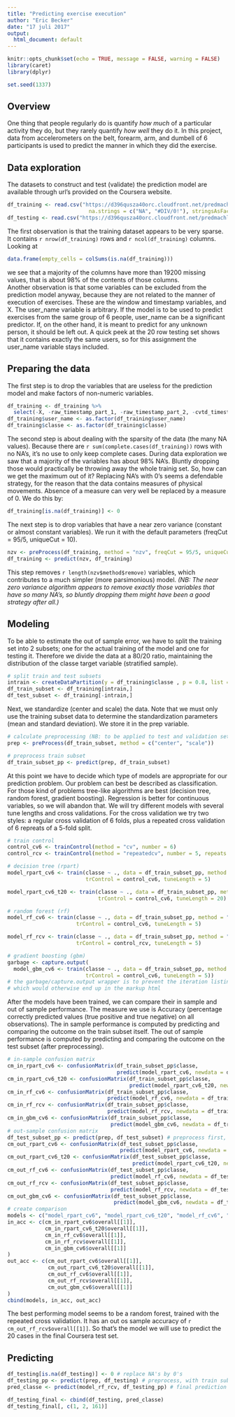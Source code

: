 ```yaml
---
title: "Predicting exercise execution"
author: "Eric Becker"
date: "17 juli 2017"
output:
  html_document: default
---
```


```r
knitr::opts_chunk$set(echo = TRUE, message = FALSE, warning = FALSE)
library(caret)
library(dplyr)

set.seed(1337)
```

## Overview
One thing that people regularly do is quantify *how much* of a particular activity they do, but they rarely quantify *how well* they do it. In this project, data from accelerometers on the belt, forearm, arm, and dumbell of 6 participants is used to predict the manner in which they did the exercise.

## Data exploration
The datasets to construct and test (validate) the prediction model are available through url's provided on the Coursera website.  
```r
df_training <- read.csv("https://d396qusza40orc.cloudfront.net/predmachlearn/pml-training.csv", 
                          na.strings = c("NA", "#DIV/0!"), stringsAsFactors = FALSE)
df_testing <- read.csv("https://d396qusza40orc.cloudfront.net/predmachlearn/pml-testing.csv")

```
The first observation is that the training dataset appears to be very sparse. It contains `r nrow(df_training)` rows and `r ncol(df_training)` columns. Looking at  

```r
data.frame(empty_cells = colSums(is.na(df_training)))
```

we see that a majority of the columns have more than 19200 missing values, that is about 98% of the contents of those columns.  
Another observation is that some variables can be excluded from the prediction model anyway, because they are not related to the manner of execution of exercises. These are the window and timestamp variables, and X. The user_name variable is arbitrary. If the model is to be used to predict exercises from the same group of 6 people, user_name can be a significant predictor. If, on the other hand, it is meant to predict for any unknown person, it should be left out. A quick peek at the 20 row testing set shows that it contains exactly the same users, so for this assignment the user_name variable stays included.  

## Preparing the data
The first step is to drop the variables that are useless for the prediction model and make factors of non-numeric variables.  
```r
df_training <- df_training %>% 
  select(-X, -raw_timestamp_part_1, -raw_timestamp_part_2, -cvtd_timestamp, -new_window, -num_window)
df_training$user_name <- as.factor(df_training$user_name)
df_training$classe <- as.factor(df_training$classe)

```
The second step is about dealing with the sparsity of the data (the many NA values). Because there are `r sum(complete.cases(df_training))` rows with no NA's, it's no use to only keep complete cases. During data exploration we saw that a majority of the variables has about 98% NA's. Bluntly dropping those would practically be throwing away the whole trainig set. So, how can we get the maximum out of it? Replacing NA's with 0's seems a defendable strategy, for the reason that the data contains measures of physical movements. Absence of a measure can very well be replaced by a measure of 0. We do this by:  
```r
df_training[is.na(df_training)] <- 0
```
The next step is to drop variables that have a near zero variance (constant or almost constant variables). We run it with the default parameters (freqCut = 95/5, uniqueCut = 10).  
```r
nzv <- preProcess(df_training, method = "nzv", freqCut = 95/5, uniqueCut = 10)
df_training <- predict(nzv, df_training)
```
This step removes `r length(nzv$method$remove)` variables, which contributes to a much simpler (more parsimonious) model. *(NB: The near zero variance algorithm appears to remove exactly those variables that have so many NA's, so bluntly dropping them might have been a good strategy after all.)*  

## Modeling
To be able to estimate the out of sample error, we have to split the training set into 2 subsets; one for the actual training of the model and one for testing it. Therefore we divide the data at a 80/20 ratio, maintaining the distribution of the classe target variable (stratified sample).  
```r
# split train and test subsets
intrain <- createDataPartition(y = df_training$classe , p = 0.8, list = F)
df_train_subset <- df_training[intrain,]
df_test_subset <- df_training[-intrain,]
```

Next, we standardize (center and scale) the data. Note that we must only use the training subset data to determine the standardization parameters (mean and standard deviation). We store it in the prep variable.  
```r
# calculate preprocessing (NB: to be applied to test and validation sets as well)
prep <- preProcess(df_train_subset, method = c("center", "scale"))

# preprocess train subset
df_train_subset_pp <- predict(prep, df_train_subset)
```

At this point we have to decide which type of models are appropriate for our prediction problem. Our problem can best be described as classification. For those kind of problems tree-like algorithms are best (decision tree, random forest, gradient boosting). Regression is better for continuous variables, so we will abandon that. We will try different models with several tune lengths and cross validations.  For the cross validation we try two styles: a regular cross validation of 6 folds, plus a repeated cross validation of 6 repreats of a 5-fold split.  
```r
# train control
control_cv6 <- trainControl(method = "cv", number = 6)
control_rcv <- trainControl(method = "repeatedcv", number = 5, repeats = 6)

# decision tree (rpart)
model_rpart_cv6 <- train(classe ~ ., data = df_train_subset_pp, method = "rpart", 
                         trControl = control_cv6, tuneLength = 5)
```

```r
model_rpart_cv6_t20 <- train(classe ~ ., data = df_train_subset_pp, method = "rpart", 
                             trControl = control_cv6, tuneLength = 20)
```

```r
# random forest (rf)
model_rf_cv6 <- train(classe ~ ., data = df_train_subset_pp, method = "rf", 
                      trControl = control_cv6, tuneLength = 5)
```

```r
model_rf_rcv <- train(classe ~ ., data = df_train_subset_pp, method = "rf", 
                      trControl = control_rcv, tuneLength = 5)
```

```r
# gradient boosting (gbm)
garbage <- capture.output(
  model_gbm_cv6 <- train(classe ~ ., data = df_train_subset_pp, method = "gbm", 
                         trControl = control_cv6, tuneLength = 5))
# the garbage/capture.output wrapper is to prevent the iteration listings of the gbm method,
# which would otherwise end up in the markup html
```

After the models have been trained, we can compare their in sample and out of sample performance. The measure we use is Accuracy (percentage correctly predicted values (true positive and true negative) on all observations). The in sample performance is computed by predicting and comparing the outcome on the train subset itself. The out of sample performance is computed by predicting and comparing the outcome on the test subset (after preprocessing).  
```r
# in-sample confusion matrix
cm_in_rpart_cv6 <- confusionMatrix(df_train_subset_pp$classe, 
                                   predict(model_rpart_cv6, newdata = df_train_subset_pp ))
cm_in_rpart_cv6_t20 <- confusionMatrix(df_train_subset_pp$classe, 
                                       predict(model_rpart_cv6_t20, newdata = df_train_subset_pp ))
cm_in_rf_cv6 <- confusionMatrix(df_train_subset_pp$classe, 
                                predict(model_rf_cv6, newdata = df_train_subset_pp ))
cm_in_rf_rcv <- confusionMatrix(df_train_subset_pp$classe, 
                                predict(model_rf_rcv, newdata = df_train_subset_pp ))
cm_in_gbm_cv6 <- confusionMatrix(df_train_subset_pp$classe, 
                                 predict(model_gbm_cv6, newdata = df_train_subset_pp ))
# out-sample confusion matrix
df_test_subset_pp <- predict(prep, df_test_subset) # preprocess first, with train subset standardization parameters(!)
cm_out_rpart_cv6 <- confusionMatrix(df_test_subset_pp$classe, 
                                    predict(model_rpart_cv6, newdata = df_test_subset_pp ))
cm_out_rpart_cv6_t20 <- confusionMatrix(df_test_subset_pp$classe, 
                                        predict(model_rpart_cv6_t20, newdata = df_test_subset_pp ))
cm_out_rf_cv6 <- confusionMatrix(df_test_subset_pp$classe, 
                                 predict(model_rf_cv6, newdata = df_test_subset_pp ))
cm_out_rf_rcv <- confusionMatrix(df_test_subset_pp$classe, 
                                 predict(model_rf_rcv, newdata = df_test_subset_pp ))
cm_out_gbm_cv6 <- confusionMatrix(df_test_subset_pp$classe, 
                                  predict(model_gbm_cv6, newdata = df_test_subset_pp ))
# create comparison
models <- c("model_rpart_cv6", "model_rpart_cv6_t20", "model_rf_cv6", "model_rf_rcv", "model_gbm_cv6")
in_acc <- c(cm_in_rpart_cv6$overall[[1]],
            cm_in_rpart_cv6_t20$overall[[1]],
            cm_in_rf_cv6$overall[[1]],
            cm_in_rf_rcv$overall[[1]],
            cm_in_gbm_cv6$overall[[1]]
)
out_acc <- c(cm_out_rpart_cv6$overall[[1]],
             cm_out_rpart_cv6_t20$overall[[1]],
             cm_out_rf_cv6$overall[[1]],
             cm_out_rf_rcv$overall[[1]],
             cm_out_gbm_cv6$overall[[1]]
)
cbind(models, in_acc, out_acc)
```
The best performing model seems to be a random forest, trained with the repeated cross validation. It has an out os sample accuracy of `r cm_out_rf_rcv$overall[[1]]`. So that's the model we will use to predict the 20 cases in the final Coursera test set.  

## Predicting
```r
df_testing[is.na(df_testing)] <- 0 # replace NA's by 0's
df_testing_pp <- predict(prep, df_testing) # preprocess, with train subset standardization parameters(!)
pred_classe <- predict(model_rf_rcv, df_testing_pp) # final prediction

df_testing_final <- cbind(df_testing, pred_classe)
df_testing_final[, c(1, 2, 161)]
```
